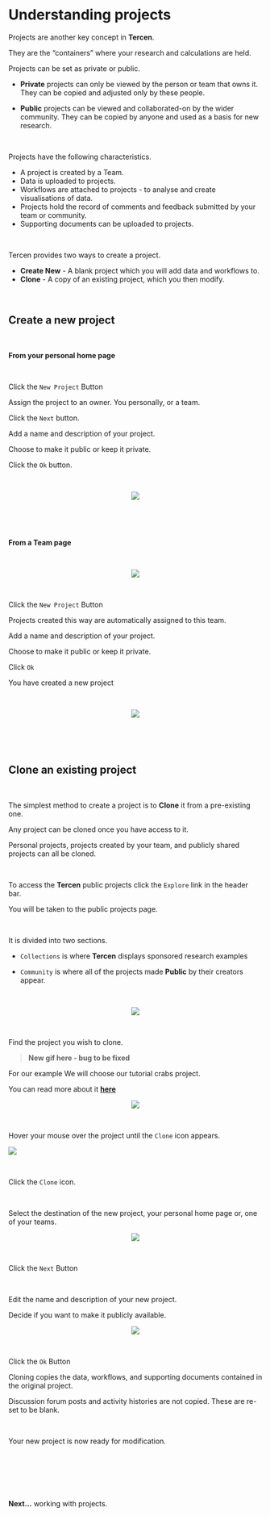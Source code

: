 # Understanding projects

Projects are another key concept in __Tercen__.

They are the "containers" where your research and calculations are held. 

Projects can be set as private or public.

* __Private__ projects can only be viewed by the person or team that owns it. They can be copied and adjusted only by these people.

* __Public__ projects can be viewed and collaborated-on by the wider community. They can be copied by anyone and used as a basis for new research.

\

Projects have the following characteristics.

* A project is created by a Team.
* Data is uploaded to projects.
* Workflows are attached to projects - to analyse and create visualisations of data.
* Projects hold the record of comments and feedback submitted by your team or community.
* Supporting documents can be uploaded to projects.

\

Tercen provides two ways to create a project. 

* __Create New__ - A blank project which you will add data and workflows to.
* __Clone__ - A copy of an existing project, which you then modify. 

\

## Create a new project {-}

\

__From your personal home page__

\

Click the `New Project` Button

Assign the project to an owner. You personally, or a team.

Click the `Next` button.

Add a name and description of your project.

Choose to make it public or keep it private.

Click the `Ok` button.

\

<center><img src="images/0801_create_new_project.gif"></center>

\

\

__From a Team page__

\

<center><img src="images/08_work_with_projects_project_create_new_from_team.png"></center>

\

Click the `New Project` Button

Projects created this way are automatically assigned to this team.

Add a name and description of your project. 

Choose to make it public or keep it private.

Click `Ok`

You have created a new project

\

<center><img src="images/work_with_projects_new_project.png"></center>

\

\

## Clone an existing project {-}

\

The simplest method to create a project is to __Clone__ it from a pre-existing one. 

Any project can be cloned once you have access to it.

Personal projects, projects created by your team, and publicly shared projects can all be cloned. 

\

To access the __Tercen__ public projects click the `Explore` link in the header bar. 

You will be taken to the public projects page.

\

It is divided into two sections.

* `Collections` is where __Tercen__ displays sponsored research examples

* `Community` is where all of the projects made __Public__ by their creators appear.

\

<center><img src="images/work_with_projects_explore_collections.png"></center>

\

Find the project you wish to clone. 


> __New gif here - bug to be fixed__

For our example We will choose our tutorial crabs project. 

You can read more about it [__here__](https://tercen.com/tercen/p/2d43640fe074f127a89302a8958b4b15)

<center><img src="images/work_with_projects_explore_community_select.png"></center>

\

Hover your mouse over the project until the `Clone` icon appears. 

<left><img src="images/work_with_projects_explore_community_clone.png"></left>

\

Click the `Clone` icon.

\

Select the destination of the new project, your personal home page or, one of your teams.

<center><img src="images/work_with_projects_explore_community_clone_add_team.png"></center>

\

Click the `Next` Button

\

Edit the name and description of your new project.

Decide if you want to make it publicly available.

<center><img src="images/work_with_projects_explore_community_clone_details.png"></center>

\

Click the `Ok` Button

Cloning copies the data, workflows, and supporting documents contained in the original project. 

Discussion forum posts and activity histories are not copied. These are re-set to be blank.

\

Your new project is now ready for modification.

\


\

\

__Next...__ working with projects.
